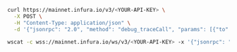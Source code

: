 
<Tabs>
  <TabItem value="curl" label="curl" default>

```bash
curl https://mainnet.infura.io/v3/<YOUR-API-KEY> \
  -X POST \
  -H "Content-Type: application/json" \
  -d '{"jsonrpc": "2.0", "method": "debug_traceCall", "params": [{"to": "0x6b175474e89094c44da98b954eedeac495271d0f", "data": "0x70a082310000000000000000000000006E0d01A76C3Cf4288372a29124A26D4353EE51BE"}, "latest", {"tracer": "callTracer"}], "id": 1}'
```

  </TabItem>
  <TabItem value="WSS" label="WSS" default>

```bash
wscat -c wss://mainnet.infura.io/ws/v3/<YOUR-API-KEY> -x '{"jsonrpc": "2.0", "method": "debug_traceCall", "params": [{"to": "0x6b175474e89094c44da98b954eedeac495271d0f", "data": "0x70a082310000000000000000000000006E0d01A76C3Cf4288372a29124A26D4353EE51BE"}, "latest", {"tracer": "callTracer"}], "id": 1}'
```

  </TabItem>
</Tabs>